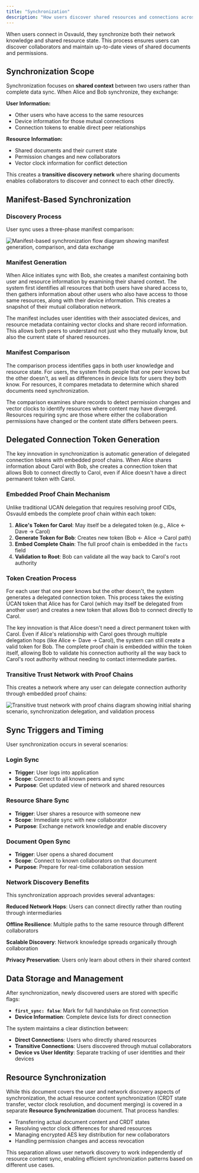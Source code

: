 ```yaml
---
title: "Synchronization" 
description: "How users discover shared resources and connections across the network"
---
```


When users connect in Osvauld, they synchronize both their network knowledge and shared resource state. This process ensures users can discover collaborators and maintain up-to-date views of shared documents and permissions.

## Synchronization Scope

Synchronization focuses on **shared context** between two users rather than complete data sync. When Alice and Bob synchronize, they exchange:

**User Information:**
- Other users who have access to the same resources  
- Device information for those mutual connections
- Connection tokens to enable direct peer relationships

**Resource Information:**
- Shared documents and their current state
- Permission changes and new collaborators
- Vector clock information for conflict detection

This creates a **transitive discovery network** where sharing documents enables collaborators to discover and connect to each other directly.

## Manifest-Based Synchronization

### Discovery Process

User sync uses a three-phase manifest comparison:


<Image src={manifestBasedSynchronization} alt="Manifest-based synchronization flow diagram showing manifest generation, comparison, and data exchange" />

### Manifest Generation

When Alice initiates sync with Bob, she creates a manifest containing both user and resource information by examining their shared context. The system first identifies all resources that both users have shared access to, then gathers information about other users who also have access to those same resources, along with their device information. This creates a snapshot of their mutual collaboration network.

The manifest includes user identities with their associated devices, and resource metadata containing vector clocks and share record information. This allows both peers to understand not just who they mutually know, but also the current state of shared resources.

### Manifest Comparison

The comparison process identifies gaps in both user knowledge and resource state. For users, the system finds people that one peer knows but the other doesn't, as well as differences in device lists for users they both know. For resources, it compares metadata to determine which shared documents need synchronization.

The comparison examines share records to detect permission changes and vector clocks to identify resources where content may have diverged. Resources requiring sync are those where either the collaboration permissions have changed or the content state differs between peers.

## Delegated Connection Token Generation

The key innovation in synchronization is automatic generation of delegated connection tokens with embedded proof chains. When Alice shares information about Carol with Bob, she creates a connection token that allows Bob to connect directly to Carol, even if Alice doesn't have a direct permanent token with Carol.

### Embedded Proof Chain Mechanism

Unlike traditional UCAN delegation that requires resolving proof CIDs, Osvauld embeds the complete proof chain within each token:

1. **Alice's Token for Carol**: May itself be a delegated token (e.g., Alice ← Dave → Carol)
2. **Generate Token for Bob**: Creates new token (Bob ← Alice → Carol path)
3. **Embed Complete Chain**: The full proof chain is embedded in the `facts` field
4. **Validation to Root**: Bob can validate all the way back to Carol's root authority

### Token Creation Process

For each user that one peer knows but the other doesn't, the system generates a delegated connection token. This process takes the existing UCAN token that Alice has for Carol (which may itself be delegated from another user) and creates a new token that allows Bob to connect directly to Carol.

The key innovation is that Alice doesn't need a direct permanent token with Carol. Even if Alice's relationship with Carol goes through multiple delegation hops (like Alice ← Dave → Carol), the system can still create a valid token for Bob. The complete proof chain is embedded within the token itself, allowing Bob to validate his connection authority all the way back to Carol's root authority without needing to contact intermediate parties.

### Transitive Trust Network with Proof Chains

This creates a network where any user can delegate connection authority through embedded proof chains:


<Image src={transitiveTrustNetwork} alt="Transitive trust network with proof chains diagram showing initial sharing scenario, synchronization delegation, and validation process" />

## Sync Triggers and Timing

User synchronization occurs in several scenarios:

### Login Sync
- **Trigger**: User logs into application
- **Scope**: Connect to all known peers and sync
- **Purpose**: Get updated view of network and shared resources

### Resource Share Sync  
- **Trigger**: User shares a resource with someone new
- **Scope**: Immediate sync with new collaborator
- **Purpose**: Exchange network knowledge and enable discovery

### Document Open Sync
- **Trigger**: User opens a shared document
- **Scope**: Connect to known collaborators on that document  
- **Purpose**: Prepare for real-time collaboration session

### Network Discovery Benefits

This synchronization approach provides several advantages:

**Reduced Network Hops**: Users can connect directly rather than routing through intermediaries

**Offline Resilience**: Multiple paths to the same resource through different collaborators

**Scalable Discovery**: Network knowledge spreads organically through collaboration

**Privacy Preservation**: Users only learn about others in their shared context

## Data Storage and Management

After synchronization, newly discovered users are stored with specific flags:

- **`first_sync: false`**: Mark for full handshake on first connection
- **Device Information**: Complete device lists for direct connection

The system maintains a clear distinction between:
- **Direct Connections**: Users who directly shared resources
- **Transitive Connections**: Users discovered through mutual collaborators
- **Device vs User Identity**: Separate tracking of user identities and their devices

## Resource Synchronization

While this document covers the user and network discovery aspects of synchronization, the actual resource content synchronization (CRDT state transfer, vector clock resolution, and document merging) is covered in a separate **Resource Synchronization** document. That process handles:

- Transferring actual document content and CRDT states
- Resolving vector clock differences for shared resources
- Managing encrypted AES key distribution for new collaborators
- Handling permission changes and access revocation

This separation allows user network discovery to work independently of resource content sync, enabling efficient synchronization patterns based on different use cases.
